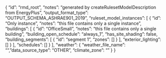 {
  "id": "rmd_root",
  "notes": "generated by createRulesetModelDescription from EnergyPlus",
  "output_format_type": "OUTPUT_SCHEMA_ASHRAE901_2019",
  "ruleset_model_instances": [
    {
      "id": "Only instance",
      "notes": "this file contains only a single instance",
      "buildings": [
        {
          "id": "OfficeSmall",
          "notes": "this file contains only a single building",
          "building_open_schedule": "always_1",
          "has_site_shading": false,
          "building_segments": [
            {
              "id": "segment 1",
              "zones": []
            }
          ],
          "exterior_lighting": []
        }
      ],
      "schedules": []
    }
  ],
  "weather": {
    "weather_file_name": "",
    "data_source_type": "OTHER",
    "climate_zone": ""
  }
}